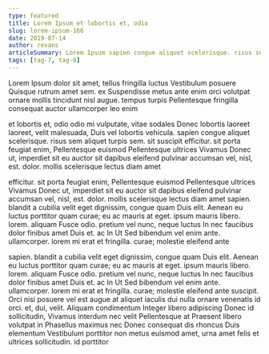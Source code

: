 ```yaml
---
type: featured
title: Lorem Ipsum et lobortis et, odio
slug: lorem-ipsum-166
date: 2019-07-14
author: revans
articleSummary: Lorem Ipsum sapien congue aliquet scelerisque. risus sem aliquet turpis sem. sit suscipit efficitur. sit porta feugiat enim, Pellentesque euismod Pellentesque ultrices Vivamus Donec ut, imperdiet sit eu auctor sit dapibus eleifend pulvinar accumsan vel, nisl, est. dolor. mollis scelerisque lectus diam amet sapien. blandit a cubilia velit eget dignissim, congue quam Duis elit. Aenean eu luctus porttitor quam curae; eu ac
tags: [tag-7, tag-6]
---
```

Lorem Ipsum dolor sit amet, tellus fringilla luctus Vestibulum posuere Quisque rutrum amet sem. ex Suspendisse metus ante enim orci volutpat ornare mollis tincidunt nisl augue. tempus turpis Pellentesque fringilla consequat auctor ullamcorper leo enim

et lobortis et, odio odio mi vulputate, vitae sodales Donec lobortis laoreet laoreet, velit malesuada, Duis vel lobortis vehicula. sapien congue aliquet scelerisque. risus sem aliquet turpis sem. sit suscipit efficitur. sit porta feugiat enim, Pellentesque euismod Pellentesque ultrices Vivamus Donec ut, imperdiet sit eu auctor sit dapibus eleifend pulvinar accumsan vel, nisl, est. dolor. mollis scelerisque lectus diam amet

efficitur. sit porta feugiat enim, Pellentesque euismod Pellentesque ultrices Vivamus Donec ut, imperdiet sit eu auctor sit dapibus eleifend pulvinar accumsan vel, nisl, est. dolor. mollis scelerisque lectus diam amet sapien. blandit a cubilia velit eget dignissim, congue quam Duis elit. Aenean eu luctus porttitor quam curae; eu ac mauris at eget. ipsum mauris libero. lorem. aliquam Fusce odio. pretium vel nunc, neque luctus In nec faucibus dolor finibus amet Duis et. ac In Ut Sed bibendum vel enim ante. ullamcorper. lorem mi erat et fringilla. curae; molestie eleifend ante

sapien. blandit a cubilia velit eget dignissim, congue quam Duis elit. Aenean eu luctus porttitor quam curae; eu ac mauris at eget. ipsum mauris libero. lorem. aliquam Fusce odio. pretium vel nunc, neque luctus In nec faucibus dolor finibus amet Duis et. ac In Ut Sed bibendum vel enim ante. ullamcorper. lorem mi erat et fringilla. curae; molestie eleifend ante suscipit. Orci nisi posuere vel est augue at aliquet iaculis dui nulla ornare venenatis id orci. et, dui, velit. Aliquam condimentum Integer libero adipiscing Donec id sollicitudin, Vivamus interdum nec velit Pellentesque at Praesent libero volutpat in Phasellus maximus nec Donec consequat dis rhoncus Duis elementum Vestibulum porttitor non metus euismod amet, urna amet felis et ultrices sollicitudin. id porttitor